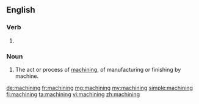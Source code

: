 ==English==

===Verb===
{{head|en}}

# {{present participle of|machine}}

===Noun===
{{en-noun}}

# The act or process of [[machine|machining]], of manufacturing or finishing by machine.

[[de:machining]]
[[fr:machining]]
[[mg:machining]]
[[my:machining]]
[[simple:machining]]
[[fi:machining]]
[[ta:machining]]
[[vi:machining]]
[[zh:machining]]